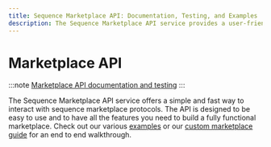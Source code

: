 ```yaml
---
title: Sequence Marketplace API: Documentation, Testing, and Examples
description: The Sequence Marketplace API service provides a user-friendly interface for interacting with Sequence marketplace protocols. With a focus on simplicity and speed, this API offers all the necessary features to create a fully operational marketplace. Explore our examples.
---
```


# Marketplace API

:::note
[Marketplace API documentation and testing](https://0xsequence.redoc.ly/tag/marketplace)
:::

The Sequence Marketplace API service offers a simple and fast way to interact with sequence marketplace protocols. The API is designed to be easy to use and to have all the features you need to build a fully functional marketplace. Check out our various [examples](/api/marketplace/examples/orderbook-transactions) or our [custom marketplace guide](/guides/custom-marketplace) for an end to end walkthrough.


